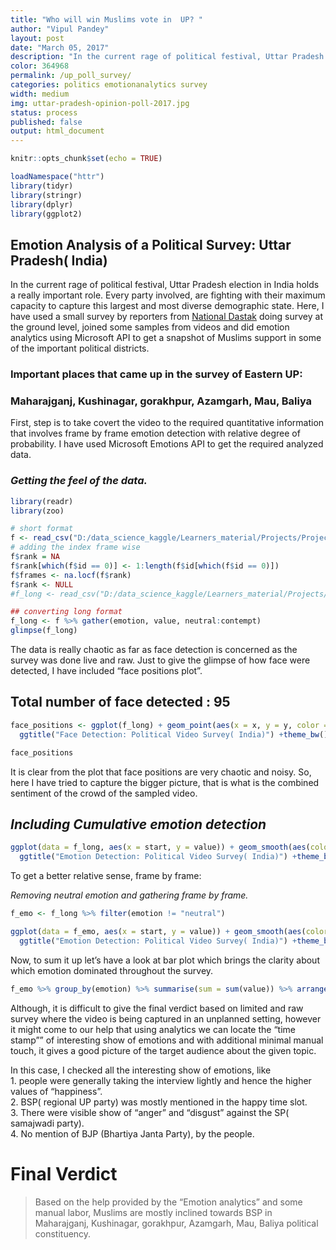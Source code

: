 ```yaml
---
title: "Who will win Muslims vote in  UP? "
author: "Vipul Pandey"
layout: post
date: "March 05, 2017"
description: "In the current rage of political festival, Uttar Pradesh election in India holds a really important role. Every party involved, are fighting with their maximum capacity to capture this largest and most diverse demographic state."
color: 364968
permalink: /up_poll_survey/
categories: politics emotionanalytics survey
width: medium
img: uttar-pradesh-opinion-poll-2017.jpg
status: process
published: false
output: html_document
---
```


```r
knitr::opts_chunk$set(echo = TRUE)
```


```r

loadNamespace("httr")
library(tidyr)
library(stringr)
library(dplyr)
library(ggplot2)
```


## Emotion Analysis of a Political Survey: Uttar Pradesh( India)

In the current rage of political festival, Uttar Pradesh election in India holds a really important role. Every party involved, are fighting with their maximum capacity to capture this largest and most diverse demographic state.
Here, I have used a small survey by reporters from [National Dastak](http://www.nationaldastak.com) doing survey at the ground level, joined some samples from videos and did emotion analytics using Microsoft API to get a snapshot of Muslims support in some of the important political districts.

### Important places that came up in the survey of Eastern UP:

### Maharajganj, Kushinagar, gorakhpur, Azamgarh, Mau, Baliya

First, step is to take covert the video to the required quantitative information that involves frame by frame emotion detection with relative degree of probability. I have used Microsoft Emotions API to get the required analyzed data.

### *Getting the feel of the data.*

```r
library(readr)
library(zoo)

# short format
f <- read_csv("D:/data_science_kaggle/Learners_material/Projects/Project_video_emotions/UP election/UP_muslim_pol_survey_short.csv")
# adding the index frame wise
f$rank = NA
f$rank[which(f$id == 0)] <- 1:length(f$id[which(f$id == 0)])
f$frames <- na.locf(f$rank)
f$rank <- NULL
#f_long <- read_csv("D:/data_science_kaggle/Learners_material/Projects/Project_video_emotions/UP #election/UP_muslim_pol_survey.csv")


```
```r
## converting long format
f_long <- f %>% gather(emotion, value, neutral:contempt)
glimpse(f_long)

```

The data is really chaotic as far as face detection is concerned as the survey was done live and raw. Just to give the glimpse of how face were detected, I have included "face positions plot".

## Total number of face detected : 95
```r
face_positions <- ggplot(f_long) + geom_point(aes(x = x, y = y, color = as.factor(id))) + 
  ggtitle("Face Detection: Political Video Survey( India)") +theme_bw()

face_positions

```


It is clear from the plot that face positions are very chaotic and noisy. So, here I have tried to capture the bigger picture, that is what is the combined sentiment of the crowd of the sampled video.

## *Including Cumulative emotion detection*
```r
ggplot(data = f_long, aes(x = start, y = value)) + geom_smooth(aes(color = emotion)) + facet_grid(emotion~.) + xlab("Time(in Ticks)") + ylab("Values")+ 
  ggtitle("Emotion Detection: Political Video Survey( India)") +theme_bw()
```

To get a better relative sense, frame by frame:

*Removing neutral emotion and gathering frame by frame.*

```r
f_emo <- f_long %>% filter(emotion != "neutral")

ggplot(data = f_emo, aes(x = start, y = value)) + geom_smooth(aes(color = emotion)) + facet_grid(emotion~.) + xlab("Time(in Ticks)") + ylab("Values")+ 
  ggtitle("Emotion Detection: Political Video Survey( India)") +theme_bw()

```


Now, to sum it up let's have a look at bar plot which brings the clarity about which emotion dominated throughout the survey.

```r
f_emo %>% group_by(emotion) %>% summarise(sum = sum(value)) %>% arrange(sum) %>% ggplot(aes(x = emotion, y = sum)) + geom_bar(stat = "identity",aes( color = emotion,fill = emotion)) + theme_bw()

```

Although, it is difficult to give the final verdict based on limited and raw survey where the video is being captured in an unplanned setting, however it might come to our help that using analytics we can locate the "time stamp"" of interesting show of emotions and with additional minimal manual touch, it gives a good picture of the target audience about the given topic.   

In this case, I checked all the interesting show of emotions, like    
1. people were generally taking the interview lightly and hence the higher values of "happiness".    
2. BSP( regional UP party) was mostly mentioned in the happy time slot.     
3. There were visible show of "anger" and "disgust" against the SP( samajwadi party).    
4. No mention of BJP (Bhartiya Janta Party), by the people.     

# Final Verdict 

>Based on the help provided by the "Emotion analytics" and some manual labor, Muslims are mostly inclined towards BSP in  Maharajganj, Kushinagar, gorakhpur, Azamgarh, Mau, Baliya political constituency.


